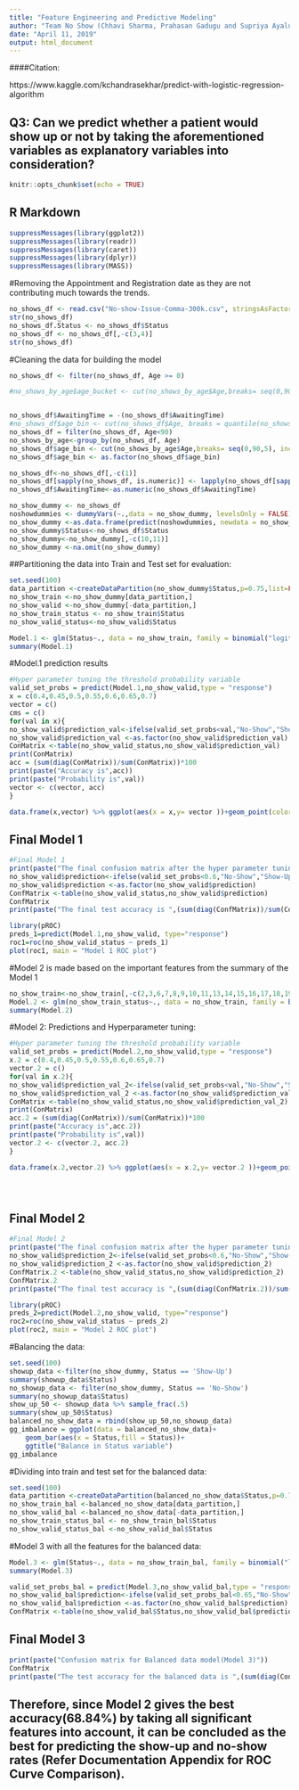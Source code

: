 ```yaml
---
title: "Feature Engineering and Predictive Modeling"
author: "Team No Show (Chhavi Sharma, Prahasan Gadugu and Supriya Ayalur Balasubramanian)"
date: "April 11, 2019"
output: html_document
---
```



####Citation:

https://www.kaggle.com/kchandrasekhar/predict-with-logistic-regression-algorithm


## Q3: Can we predict whether a patient would show up or not by taking the aforementioned variables as explanatory variables into consideration?


```r
knitr::opts_chunk$set(echo = TRUE)
```

## R Markdown

```r
suppressMessages(library(ggplot2))
suppressMessages(library(readr))
suppressMessages(library(caret))
suppressMessages(library(dplyr))
suppressMessages(library(MASS))
```


#Removing the Appointment and Registration date as they are not contributing much towards the trends.

```r
no_shows_df <- read.csv("No-show-Issue-Comma-300k.csv", stringsAsFactors = TRUE)
str(no_shows_df)
no_shows_df.Status <- no_shows_df$Status
no_shows_df <- no_shows_df[,-c(3,4)]
str(no_shows_df)
```



#Cleaning the data for building the model
```r
no_shows_df <- filter(no_shows_df, Age >= 0)

#no_shows_by_age$age_bucket <- cut(no_shows_by_age$Age,breaks= seq(0,90, 5), include.lowest=TRUE)


no_shows_df$AwaitingTime = -(no_shows_df$AwaitingTime)
#no_shows_df$age_bin <- cut(no_shows_df$Age, breaks = quantile(no_shows_df$Age, probs = seq(0,1,1/4)), include.lowest = TRUE)
no_shows_df = filter(no_shows_df, Age<90)
no_shows_by_age<-group_by(no_shows_df, Age)
no_shows_df$age_bin <- cut(no_shows_by_age$Age,breaks= seq(0,90,5), include.lowest=TRUE)
no_shows_df$age_bin <- as.factor(no_shows_df$age_bin)

no_shows_df<-no_shows_df[,-c(1)]
no_shows_df[sapply(no_shows_df, is.numeric)] <- lapply(no_shows_df[sapply(no_shows_df, is.numeric)],as.factor)
no_shows_df$AwaitingTime<-as.numeric(no_shows_df$AwaitingTime)

no_show_dummy <- no_shows_df
noshowdummies <- dummyVars(~.,data = no_show_dummy, levelsOnly = FALSE)
no_show_dummy <-as.data.frame(predict(noshowdummies, newdata = no_show_dummy))
no_show_dummy$Status<-no_shows_df$Status
no_show_dummy<-no_show_dummy[,-c(10,11)]
no_show_dummy <-na.omit(no_show_dummy)
```

##Partitioning the data into Train and Test set for evaluation:

```r
set.seed(100)
data_partition <-createDataPartition(no_show_dummy$Status,p=0.75,list=FALSE)
no_show_train <-no_show_dummy[data_partition,]
no_show_valid <-no_show_dummy[-data_partition,]
no_show_train_status <- no_show_train$Status
no_show_valid_status<-no_show_valid$Status

```

```r

Model.1 <- glm(Status~., data = no_show_train, family = binomial("logit"))
summary(Model.1)
```

#Model.1 prediction results

```r

#Hyper parameter tuning the threshold probability variable
valid_set_probs = predict(Model.1,no_show_valid,type = "response")
x = c(0.4,0.45,0.5,0.55,0.6,0.65,0.7)
vector = c()
cms = c()
for(val in x){
no_show_valid$prediction_val<-ifelse(valid_set_probs<val,"No-Show","Show-Up")
no_show_valid$prediction_val <-as.factor(no_show_valid$prediction_val)
ConMatrix <-table(no_show_valid_status,no_show_valid$prediction_val)
print(ConMatrix)
acc = (sum(diag(ConMatrix))/sum(ConMatrix))*100
print(paste("Accuracy is",acc))
print(paste("Probability is",val))
vector <- c(vector, acc)
}

data.frame(x,vector) %>% ggplot(aes(x = x,y= vector ))+geom_point(color = "red")+geom_line(color = "blue")+xlab("Threshold probabilities")+ylab("Accuracies")+ggtitle("Accuracies vs Threshold probabilities for Model 1")

```



## Final Model 1
```r
#Final Model 1
print(paste("The final confusion matrix after the hyper parameter tuning Model 1:"))
no_show_valid$prediction<-ifelse(valid_set_probs<0.6,"No-Show","Show-Up")
no_show_valid$prediction <-as.factor(no_show_valid$prediction)
ConfMatrix <-table(no_show_valid_status,no_show_valid$prediction)
ConfMatrix
print(paste("The final test accuracy is ",(sum(diag(ConfMatrix))/sum(ConfMatrix))*100,"%"))

```




```r
library(pROC)
preds_1=predict(Model.1,no_show_valid, type="response")
roc1=roc(no_show_valid_status ~ preds_1)
plot(roc1, main = "Model 1 ROC plot")

```


#Model 2 is made based on the important features from the summary of the Model 1

```r
no_show_train<-no_show_train[,-c(2,3,6,7,8,9,10,11,13,14,15,16,17,18,19,20,22,24,25,26,27,28,29,40,41,42,43,44,47,48,49)]
Model.2 <- glm(no_show_train_status~., data = no_show_train, family = binomial("logit"))
summary(Model.2)
```



#Model 2: Predictions and Hyperparameter tuning:

```r


#Hyper parameter tuning the threshold probability variable
valid_set_probs = predict(Model.2,no_show_valid,type = "response")
x.2 = c(0.4,0.45,0.5,0.55,0.6,0.65,0.7)
vector.2 = c()
for(val in x.2){
no_show_valid$prediction_val_2<-ifelse(valid_set_probs<val,"No-Show","Show-Up")
no_show_valid$prediction_val_2 <-as.factor(no_show_valid$prediction_val_2)
ConMatrix <-table(no_show_valid_status,no_show_valid$prediction_val_2)
print(ConMatrix)
acc.2 = (sum(diag(ConMatrix))/sum(ConMatrix))*100
print(paste("Accuracy is",acc.2))
print(paste("Probability is",val))
vector.2 <- c(vector.2, acc.2)
}

data.frame(x.2,vector.2) %>% ggplot(aes(x = x.2,y= vector.2 ))+geom_point(color = "red")+geom_line(color = "blue")+xlab("Threshold probabilities")+ylab("Accuracies")+ggtitle("Accuracies vs Threshold probabilities for Model 1")





```

## Final Model 2

```r

#Final Model 2
print(paste("The final confusion matrix after the hyper parameter tuning Model 2:"))
no_show_valid$prediction_2<-ifelse(valid_set_probs<0.6,"No-Show","Show-Up")
no_show_valid$prediction_2 <-as.factor(no_show_valid$prediction_2)
ConfMatrix.2 <-table(no_show_valid_status,no_show_valid$prediction_2)
ConfMatrix.2
print(paste("The final test accuracy is ",(sum(diag(ConfMatrix.2))/sum(ConfMatrix.2))*100,"%"))

```





```r
library(pROC)
preds_2=predict(Model.2,no_show_valid, type="response")
roc2=roc(no_show_valid_status ~ preds_2)
plot(roc2, main = "Model 2 ROC plot")
```


#Balancing the data:

```r
set.seed(100)
showup_data <-filter(no_show_dummy, Status == 'Show-Up')
summary(showup_data$Status)
no_showup_data <- filter(no_show_dummy, Status == 'No-Show')
summary(no_showup_data$Status)
show_up_50 <- showup_data %>% sample_frac(.5)
summary(show_up_50$Status)
balanced_no_show_data = rbind(show_up_50,no_showup_data)
gg_imbalance = ggplot(data = balanced_no_show_data)+
    geom_bar(aes(x = Status,fill = Status))+
    ggtitle("Balance in Status variable")
gg_imbalance

```



#Dividing into train and test set for the balanced data:


```r
set.seed(100)
data_partition <-createDataPartition(balanced_no_show_data$Status,p=0.75,list=FALSE)
no_show_train_bal <-balanced_no_show_data[data_partition,]
no_show_valid_bal <-balanced_no_show_data[-data_partition,]
no_show_train_status_bal <- no_show_train_bal$Status
no_show_valid_status_bal <-no_show_valid_bal$Status

```




#Model 3 with all the features for the balanced data:

```r
Model.3 <- glm(Status~., data = no_show_train_bal, family = binomial("logit"))
summary(Model.3)
```





```r
valid_set_probs_bal = predict(Model.3,no_show_valid_bal,type = "response")
no_show_valid_bal$prediction<-ifelse(valid_set_probs_bal<0.65,"No-Show","Show-Up")
no_show_valid_bal$prediction <-as.factor(no_show_valid_bal$prediction)
ConfMatrix <-table(no_show_valid_bal$Status,no_show_valid_bal$prediction)

```

## Final Model 3
```r

print(paste("Confusion matrix for Balanced data model(Model 3)"))
ConfMatrix
print(paste("The test accuracy for the balanced data is ",(sum(diag(ConfMatrix))/sum(ConfMatrix))*100,"%"))

```

## Therefore, since Model 2 gives the best accuracy(68.84%) by taking all significant features into account, it can be concluded as the best for predicting the show-up and no-show rates (Refer Documentation Appendix for ROC Curve Comparison).
